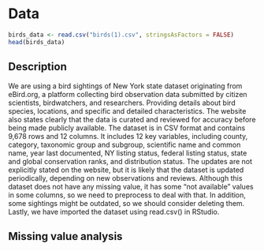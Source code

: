 # Data
```r
birds_data <- read.csv("birds(1).csv", stringsAsFactors = FALSE)
head(birds_data)
```
## Description
We are using a bird sightings of New York state dataset originating from eBird.org, a platform collecting bird observation data submitted by citizen scientists, birdwatchers, and researchers. Providing details about bird species, locations, and specific and detailed characteristics. The website also states clearly that the data is curated and reviewed for accuracy before being made publicly available. The dataset is in CSV format and contains 9,678 rows and 12 columns. It includes 12 key variables, including county, category, taxonomic group and subgroup, scientific name and common name, year last documented, NY listing status, federal listing status, state and global conservation ranks, and distribution status. The updates are not explicitly stated on the website, but it is likely that the dataset is updated periodically, depending on new observations and reviews. Although this dataset does not have any missing value, it has some “not available” values in some columns, so we need to preprocess to deal with that. In addition, some sightings might be outdated, so we should consider deleting them. Lastly, we have imported the dataset using read.csv() in RStudio.

## Missing value analysis
